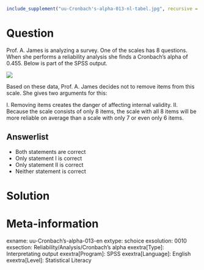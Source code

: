 ```r
include_supplement("uu-Cronbach's-alpha-013-nl-tabel.jpg", recursive = TRUE)
```

Question
========
  
Prof. A. James is analyzing a survey. One of the scales has 8 questions. When she performs a reliability analysis she finds a Cronbach's alpha of $0.455$. Below is part of the SPSS output. 

![](uu-Cronbach's-alpha-013-nl-tabel.jpg)

Based on these data, Prof. A. James decides not to remove items from this scale. She gives two arguments for this:

I. Removing items creates the danger of affecting internal validity. II. Because the scale consists of only 8 items, the scale with all 8 items will be more reliable on average than a scale with only 7 or even only 6 items.


  
Answerlist
----------
* Both statements are correct
* Only statement I is correct
* Only statement II is correct
* Neither statement is correct

Solution
========

Meta-information
================
exname: uu-Cronbach's-alpha-013-en
extype: schoice
exsolution: 0010
exsection: Reliability/Analysis/Cronbach's alpha
exextra[Type]: Interpretating output
exextra[Program]: SPSS
exextra[Language]: English
exextra[Level]: Statistical Literacy

